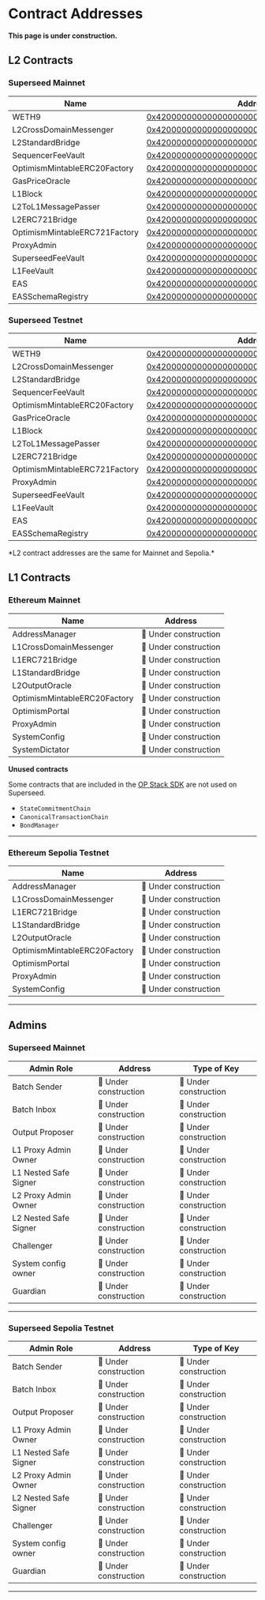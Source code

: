 
# Contract Addresses

<Callout emoji="🚧">**This page is under construction.**</Callout>

## L2 Contracts

### Superseed Mainnet

| Name                          | Address                                                                                                                         |
| ----------------------------- | ------------------------------------------------------------------------------------------------------------------------------- |
| WETH9                         | [0x4200000000000000000000000000000000000006](https://explorer.superseed.xyz/address/0x4200000000000000000000000000000000000006) |
| L2CrossDomainMessenger        | [0x4200000000000000000000000000000000000007](https://explorer.superseed.xyz/address/0x4200000000000000000000000000000000000007) |
| L2StandardBridge              | [0x4200000000000000000000000000000000000010](https://explorer.superseed.xyz/address/0x4200000000000000000000000000000000000010) |
| SequencerFeeVault             | [0x4200000000000000000000000000000000000011](https://explorer.superseed.xyz/address/0x4200000000000000000000000000000000000011) |
| OptimismMintableERC20Factory  | [0x4200000000000000000000000000000000000012](https://explorer.superseed.xyz/address/0x4200000000000000000000000000000000000012) |
| GasPriceOracle                | [0x420000000000000000000000000000000000000F](https://explorer.superseed.xyz/address/0x420000000000000000000000000000000000000F) |
| L1Block                       | [0x4200000000000000000000000000000000000015](https://explorer.superseed.xyz/address/0x4200000000000000000000000000000000000015) |
| L2ToL1MessagePasser           | [0x4200000000000000000000000000000000000016](https://explorer.superseed.xyz/address/0x4200000000000000000000000000000000000016) |
| L2ERC721Bridge                | [0x4200000000000000000000000000000000000014](https://explorer.superseed.xyz/address/0x4200000000000000000000000000000000000014) |
| OptimismMintableERC721Factory | [0x4200000000000000000000000000000000000017](https://explorer.superseed.xyz/address/0x4200000000000000000000000000000000000017) |
| ProxyAdmin                    | [0x4200000000000000000000000000000000000018](https://explorer.superseed.xyz/address/0x4200000000000000000000000000000000000018) |
| SuperseedFeeVault             | [0x4200000000000000000000000000000000000019](https://explorer.superseed.xyz/address/0x4200000000000000000000000000000000000019) |
| L1FeeVault                    | [0x420000000000000000000000000000000000001a](https://explorer.superseed.xyz/address/0x420000000000000000000000000000000000001a) |
| EAS                           | [0x4200000000000000000000000000000000000021](https://explorer.superseed.xyz/address/0x4200000000000000000000000000000000000021) |
| EASSchemaRegistry             | [0x4200000000000000000000000000000000000020](https://explorer.superseed.xyz/address/0x4200000000000000000000000000000000000020) |

### Superseed Testnet

| Name                          | Address                                                                                                                                 |
| ----------------------------- | --------------------------------------------------------------------------------------------------------------------------------------- |
| WETH9                         | [0x4200000000000000000000000000000000000006](https://sepolia-explorer.superseed.xyz/address/0x4200000000000000000000000000000000000006) |
| L2CrossDomainMessenger        | [0x4200000000000000000000000000000000000007](https://sepolia-explorer.superseed.xyz/address/0x4200000000000000000000000000000000000007) |
| L2StandardBridge              | [0x4200000000000000000000000000000000000010](https://sepolia-explorer.superseed.xyz/address/0x4200000000000000000000000000000000000010) |
| SequencerFeeVault             | [0x4200000000000000000000000000000000000011](https://sepolia-explorer.superseed.xyz/address/0x4200000000000000000000000000000000000011) |
| OptimismMintableERC20Factory  | [0x4200000000000000000000000000000000000012](https://sepolia-explorer.superseed.xyz/address/0x4200000000000000000000000000000000000012) |
| GasPriceOracle                | [0x420000000000000000000000000000000000000F](https://sepolia-explorer.superseed.xyz/address/0x420000000000000000000000000000000000000F) |
| L1Block                       | [0x4200000000000000000000000000000000000015](https://sepolia-explorer.superseed.xyz/address/0x4200000000000000000000000000000000000015) |
| L2ToL1MessagePasser           | [0x4200000000000000000000000000000000000016](https://sepolia-explorer.superseed.xyz/address/0x4200000000000000000000000000000000000016) |
| L2ERC721Bridge                | [0x4200000000000000000000000000000000000014](https://sepolia-explorer.superseed.xyz/address/0x4200000000000000000000000000000000000014) |
| OptimismMintableERC721Factory | [0x4200000000000000000000000000000000000017](https://sepolia-explorer.superseed.xyz/address/0x4200000000000000000000000000000000000017) |
| ProxyAdmin                    | [0x4200000000000000000000000000000000000018](https://sepolia-explorer.superseed.xyz/address/0x4200000000000000000000000000000000000018) |
| SuperseedFeeVault             | [0x4200000000000000000000000000000000000019](https://sepolia-explorer.superseed.xyz/address/0x4200000000000000000000000000000000000019) |
| L1FeeVault                    | [0x420000000000000000000000000000000000001a](https://sepolia-explorer.superseed.xyz/address/0x420000000000000000000000000000000000001a) |
| EAS                           | [0x4200000000000000000000000000000000000021](https://sepolia-explorer.superseed.xyz/address/0x4200000000000000000000000000000000000021) |
| EASSchemaRegistry             | [0x4200000000000000000000000000000000000020](https://sepolia-explorer.superseed.xyz/address/0x4200000000000000000000000000000000000020) |

<Callout emoji="ℹ️">
  *L2 contract addresses are the same for Mainnet and Sepolia.*
</Callout>

## L1 Contracts

### Ethereum Mainnet

| Name                         | Address               |
| ---------------------------- | --------------------- |
| AddressManager               | 🚧 Under construction |
| L1CrossDomainMessenger       | 🚧 Under construction |
| L1ERC721Bridge               | 🚧 Under construction |
| L1StandardBridge             | 🚧 Under construction |
| L2OutputOracle               | 🚧 Under construction |
| OptimismMintableERC20Factory | 🚧 Under construction |
| OptimismPortal               | 🚧 Under construction |
| ProxyAdmin                   | 🚧 Under construction |
| SystemConfig                 | 🚧 Under construction |
| SystemDictator               | 🚧 Under construction |

**Unused contracts**

Some contracts that are included in the [OP Stack SDK](https://stack.optimism.io/docs/build/sdk/#unneeded-contract-addresses) are not used on Superseed.

- `StateCommitmentChain`
- `CanonicalTransactionChain`
- `BondManager`

---

### Ethereum Sepolia Testnet

| Name                         | Address               |
| ---------------------------- | --------------------- |
| AddressManager               | 🚧 Under construction |
| L1CrossDomainMessenger       | 🚧 Under construction |
| L1ERC721Bridge               | 🚧 Under construction |
| L1StandardBridge             | 🚧 Under construction |
| L2OutputOracle               | 🚧 Under construction |
| OptimismMintableERC20Factory | 🚧 Under construction |
| OptimismPortal               | 🚧 Under construction |
| ProxyAdmin                   | 🚧 Under construction |
| SystemConfig                 | 🚧 Under construction |

---

## Admins

### Superseed Mainnet

| Admin Role            | Address               | Type of Key           |
| --------------------- | --------------------- | --------------------- |
| Batch Sender          | 🚧 Under construction | 🚧 Under construction |
| Batch Inbox           | 🚧 Under construction | 🚧 Under construction |
| Output Proposer       | 🚧 Under construction | 🚧 Under construction |
| L1 Proxy Admin Owner  | 🚧 Under construction | 🚧 Under construction |
| L1 Nested Safe Signer | 🚧 Under construction | 🚧 Under construction |
| L2 Proxy Admin Owner  | 🚧 Under construction | 🚧 Under construction |
| L2 Nested Safe Signer | 🚧 Under construction | 🚧 Under construction |
| Challenger            | 🚧 Under construction | 🚧 Under construction |
| System config owner   | 🚧 Under construction | 🚧 Under construction |
| Guardian              | 🚧 Under construction | 🚧 Under construction |

---

### Superseed Sepolia Testnet

| Admin Role            | Address               | Type of Key           |
| --------------------- | --------------------- | --------------------- |
| Batch Sender          | 🚧 Under construction | 🚧 Under construction |
| Batch Inbox           | 🚧 Under construction | 🚧 Under construction |
| Output Proposer       | 🚧 Under construction | 🚧 Under construction |
| L1 Proxy Admin Owner  | 🚧 Under construction | 🚧 Under construction |
| L1 Nested Safe Signer | 🚧 Under construction | 🚧 Under construction |
| L2 Proxy Admin Owner  | 🚧 Under construction | 🚧 Under construction |
| L2 Nested Safe Signer | 🚧 Under construction | 🚧 Under construction |
| Challenger            | 🚧 Under construction | 🚧 Under construction |
| System config owner   | 🚧 Under construction | 🚧 Under construction |
| Guardian              | 🚧 Under construction | 🚧 Under construction |

---
